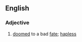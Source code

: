 ==English==

===Adjective===
{{en-adj|head=[[ill]]-[[starred]]}}

# [[doomed]] to a bad [[fate]]; [[hapless]]